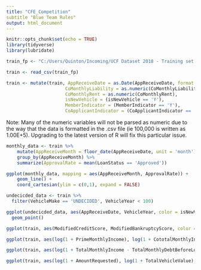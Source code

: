 ```yaml
---
title: "CFE_Competition"
subtitle "Blue Team Rules"
output: html_document
---
```


```r
knitr::opts_chunk$set(echo = TRUE)
library(tidyverse)
library(lubridate)
```

```r
train_fp <- "C:/Users/Quinton/Incoming/UCF Dataset 2018 - Training set.csv"		#The filepath of the training data
```

```r
train <- read_csv(train_fp)
```

```r
train <- mutate(train, AppReceiveDate = as.Date(AppReceiveDate, format = '%m/%d/%Y'),
                      CoMonthlyLiability = as.numeric(CoMonthlyLiability),
                      CoMonthlyRent = as.numeric(CoMonthlyRent),
                      isNewVehicle = (isNewVehicle == 'Y'),
                      MemberIndicator = (MemberIndicator == 'Y'),
                      CoApplicantIndicator = (CoApplicantIndicator == 'Y'))
```
Note: Many of the numeric variables will not be parsed as numeric due to the way that the data is formatted in the .csv file (ie 100,000 is written as 1.00E+5). Upgrading to the latest version of R will fix this particular issue.

```r
monthly_data <- train %>%
	mutate(AppReceiveMonth = floor_date(AppReceiveDate, unit = 'month')) %>%
	group_by(AppReceiveMonth) %>%
	summarize(ApprovalRate = mean(LoanStatus == 'Approved'))

ggplot(monthly_data, mapping = aes(AppReceiveMonth, ApprovalRate)) +
	geom_line() +
	coord_cartesian(ylim = c(0,1), expand = FALSE)
```

```r
undecicded_data <- train %>%
  filter(VehicleMake == 'UNDECIDED', VehicleYear < 100)

ggplot(undecicded_data, aes(AppReceiveDate, VehicleYear, color = isNewVehicle)) +
  geom_point()
```

```r
ggplot(train, aes(ModifiedCreditScore, ModifiedBankruptcyScore, color = LoanStatus)) + geom_point()
```

```r
ggplot(train, aes(log(1 + PrimeMonthlyIncome), log(1 + CototalMonthlyIncome), color = LoanStatus)) + geom_point()
```

```r
ggplot(train, aes(log(1 + TotalMonthlyIncome - TotalMonthlyDebtBeforeLoan - PrimeMonthlyRent - PrimeMonthlyLiability), log(1 + AmountRequested), color = LoanStatus)) + geom_point()
```

```r
ggplot(train, aes(log(1 + AmountRequested), log(1 + TotalVehicleValue), color = LoanStatus)) + geom_point()
```